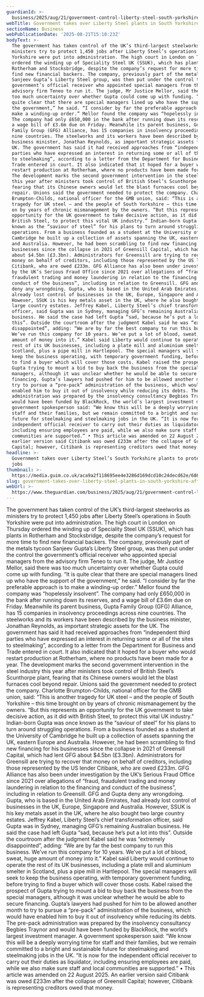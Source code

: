 ```yaml
---
guardianId: >-
  business/2025/aug/21/government-control-liberty-steel-south-yorkshire-sanjeev-gupta
webTitle: Government takes over Liberty Steel plants in South Yorkshire after collapse
sectionName: Business
webPublicationDate: '2025-08-21T15:10:23Z'
bodyText: >-
  The government has taken control of the UK’s third-largest steelworks as
  ministers try to protect 1,450 jobs after Liberty Steel’s operations in South
  Yorkshire were put into administration. The high court in London on Thursday
  ordered the winding up of Speciality Steel UK (SSUK), which has plants in
  Rotherham and Stocksbridge, despite the company’s request for more time to
  find new financial backers. The company, previously part of the metals tycoon
  Sanjeev Gupta’s Liberty Steel group, was then put under the control the
  government’s official receiver who appointed special managers from the
  advisory firm Teneo to run it. The judge, Mr Justice Mellor, said there was
  too much uncertainty over whether Gupta could come up with funding. “It is
  quite clear that there are special managers lined up who have the support of
  the government,” he said. “I consider by far the preferable approach is to
  make a winding-up order.” Mellor found the company was “hopelessly insolvent”.
  The company had only £650,000 in the bank after running down its reserves, and
  a wage bill of £3.6m due on Friday. Meanwhile its parent business, Gupta
  Family Group (GFG) Alliance, has 15 companies in insolvency proceedings across
  nine countries. The steelworks and its workers have been described by the
  business minister, Jonathan Reynolds, as important strategic assets for the
  UK. The government has said it had received approaches from “independent third
  parties who have expressed an interest in returning some or all of the sites
  to steelmaking”, according to a letter from the Department for Business and
  Trade entered in court. It also indicated that it hoped for a buyer who would
  restart production at Rotherham, where no products have been made for a year.
  The development marks the second government intervention in the steel industry
  this year after ministers took control of British Steel’s Scunthorpe plant,
  fearing that its Chinese owners would let the blast furnaces cool beyond
  repair. Unions said the government needed to protect the company. Charlotte
  Brumpton-Childs, national officer for the GMB union, said: “This is another
  tragedy for UK steel – and the people of South Yorkshire – this time brought
  on by years of chronic mismanagement by the owners. “But this represents an
  opportunity for the UK government to take decisive action, as it did with
  British Steel, to protect this vital UK industry.” Indian-born Gupta was once
  known as the “saviour of steel” for his plans to turn around struggling
  operations. From a business founded as a student at the University of
  Cambridge he built up a collection of assets spanning the UK, eastern Europe
  and Australia. However, he had been scrambling to find new financing for his
  businesses since the collapse in 2021 of Greensill Capital, which had lent GFG
  about $4.5bn (£3.3bn). Administrators for Greensill are trying to recover that
  money on behalf of creditors, including those represented by the US lender
  Citibank, who are owed £233m. GFG Alliance has also been under investigation
  by the UK’s Serious Fraud Office since 2021 over allegations of “fraud,
  fraudulent trading and money laundering in relation to the financing and
  conduct of the business”, including in relation to Greensill. GFG and Gupta
  deny any wrongdoing. Gupta, who is based in the United Arab Emirates, had
  already lost control of businesses in the UK, Europe, Singapore and Australia.
  However, SSUK is his key metals asset in the UK, where he also bought two
  large country estates. Jeffrey Kabel, Liberty Steel’s chief transformation
  officer, said Gupta was in Sydney, managing GFG’s remaining Australian
  business. He said the case had left Gupta “sad, because he’s put a lot into
  this”. Outside the courtroom after the judgment Kabel said he was “extremely
  disappointed”, adding: “We are by far the best company to run this business.
  We’ve run this company for 10 years. We’ve put a lot of blood, sweat, huge
  amount of money into it.” Kabel said Liberty would continue to operate the
  rest of its UK businesses, including a plate mill and aluminium smelter in
  Scotland, plus a pipe mill in Hartlepool. The special managers will seek to
  keep the business operating, with temporary government funding, before trying
  to find a buyer which will cover those costs. Kabel raised the prospect of
  Gupta trying to mount a bid to buy back the business from the special
  managers, although it was unclear whether he would be able to secure
  financing. Gupta’s lawyers had pushed for him to be allowed another month to
  try to pursue a “pre-pack” administration of the business, which would have
  enabled him to buy it out of insolvency while reducing its debts. The pre-pack
  administration was prepared by the insolvency consultancy Begbies Traynor and
  would have been funded by BlackRock, the world’s largest investment manager. A
  government spokesperson said: “We know this will be a deeply worrying time for
  staff and their families, but we remain committed to a bright and sustainable
  future for steelmaking and steelmaking jobs in the UK. “It is now for the
  independent official receiver to carry out their duties as liquidator,
  including ensuring employees are paid, while we also make sure staff and local
  communities are supported.” • This article was amended on 22 August 2025. An
  earlier version said Citibank was owed £233m after the collapse of Greensill
  Capital; however, Citibank is representing creditors owed that money.
headline: >-
  Government takes over Liberty Steel’s South Yorkshire plants to protect 1,450
  jobs
thumbnail: >-
  https://media.guim.co.uk/aca9a2f118695ee4e3286d169dcd10c24decd62e/686_343_2816_2253/500.jpg
slug: government-takes-over-liberty-steel-plants-in-south-yorkshire-after-collapse
webUrl: >-
  https://www.theguardian.com/business/2025/aug/21/government-control-liberty-steel-south-yorkshire-sanjeev-gupta
---
```

The government has taken control of the UK’s third-largest steelworks as ministers try to protect 1,450 jobs after Liberty Steel’s operations in South Yorkshire were put into administration. The high court in London on Thursday ordered the winding up of Speciality Steel UK (SSUK), which has plants in Rotherham and Stocksbridge, despite the company’s request for more time to find new financial backers. The company, previously part of the metals tycoon Sanjeev Gupta’s Liberty Steel group, was then put under the control the government’s official receiver who appointed special managers from the advisory firm Teneo to run it. The judge, Mr Justice Mellor, said there was too much uncertainty over whether Gupta could come up with funding. “It is quite clear that there are special managers lined up who have the support of the government,” he said. “I consider by far the preferable approach is to make a winding-up order.” Mellor found the company was “hopelessly insolvent”. The company had only £650,000 in the bank after running down its reserves, and a wage bill of £3.6m due on Friday. Meanwhile its parent business, Gupta Family Group (GFG) Alliance, has 15 companies in insolvency proceedings across nine countries. The steelworks and its workers have been described by the business minister, Jonathan Reynolds, as important strategic assets for the UK. The government has said it had received approaches from “independent third parties who have expressed an interest in returning some or all of the sites to steelmaking”, according to a letter from the Department for Business and Trade entered in court. It also indicated that it hoped for a buyer who would restart production at Rotherham, where no products have been made for a year. The development marks the second government intervention in the steel industry this year after ministers took control of British Steel’s Scunthorpe plant, fearing that its Chinese owners would let the blast furnaces cool beyond repair. Unions said the government needed to protect the company. Charlotte Brumpton-Childs, national officer for the GMB union, said: “This is another tragedy for UK steel – and the people of South Yorkshire – this time brought on by years of chronic mismanagement by the owners. “But this represents an opportunity for the UK government to take decisive action, as it did with British Steel, to protect this vital UK industry.” Indian-born Gupta was once known as the “saviour of steel” for his plans to turn around struggling operations. From a business founded as a student at the University of Cambridge he built up a collection of assets spanning the UK, eastern Europe and Australia. However, he had been scrambling to find new financing for his businesses since the collapse in 2021 of Greensill Capital, which had lent GFG about $4.5bn (£3.3bn). Administrators for Greensill are trying to recover that money on behalf of creditors, including those represented by the US lender Citibank, who are owed £233m. GFG Alliance has also been under investigation by the UK’s Serious Fraud Office since 2021 over allegations of “fraud, fraudulent trading and money laundering in relation to the financing and conduct of the business”, including in relation to Greensill. GFG and Gupta deny any wrongdoing. Gupta, who is based in the United Arab Emirates, had already lost control of businesses in the UK, Europe, Singapore and Australia. However, SSUK is his key metals asset in the UK, where he also bought two large country estates. Jeffrey Kabel, Liberty Steel’s chief transformation officer, said Gupta was in Sydney, managing GFG’s remaining Australian business. He said the case had left Gupta “sad, because he’s put a lot into this”. Outside the courtroom after the judgment Kabel said he was “extremely disappointed”, adding: “We are by far the best company to run this business. We’ve run this company for 10 years. We’ve put a lot of blood, sweat, huge amount of money into it.” Kabel said Liberty would continue to operate the rest of its UK businesses, including a plate mill and aluminium smelter in Scotland, plus a pipe mill in Hartlepool. The special managers will seek to keep the business operating, with temporary government funding, before trying to find a buyer which will cover those costs. Kabel raised the prospect of Gupta trying to mount a bid to buy back the business from the special managers, although it was unclear whether he would be able to secure financing. Gupta’s lawyers had pushed for him to be allowed another month to try to pursue a “pre-pack” administration of the business, which would have enabled him to buy it out of insolvency while reducing its debts. The pre-pack administration was prepared by the insolvency consultancy Begbies Traynor and would have been funded by BlackRock, the world’s largest investment manager. A government spokesperson said: “We know this will be a deeply worrying time for staff and their families, but we remain committed to a bright and sustainable future for steelmaking and steelmaking jobs in the UK. “It is now for the independent official receiver to carry out their duties as liquidator, including ensuring employees are paid, while we also make sure staff and local communities are supported.” • This article was amended on 22 August 2025. An earlier version said Citibank was owed £233m after the collapse of Greensill Capital; however, Citibank is representing creditors owed that money.
